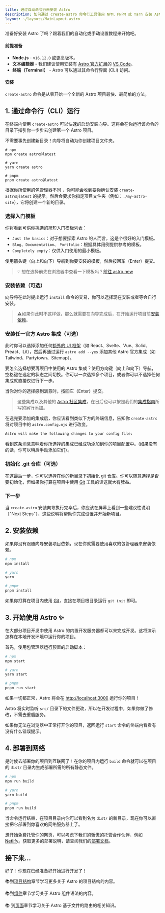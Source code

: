 ```yaml
---
title: 通过自动命令行来安装 Astro
description: 如何通过 create-astro 命令行工具使用 NPM、PNPM 或 Yarn 安装 Astro。
layout: ~/layouts/MainLayout.astro
---
```


准备好安装 Astro 了吗？跟着我们的自动化或手动设置教程来开始吧。

#### 前提准备

- **Node.js** - `v16.12.0` 或更高版本。
- **文本编辑器** - 我们建议使用安装有 [Astro 官方扩展](https://marketplace.visualstudio.com/items?itemName=astro-build.astro-vscode)的 [VS Code](https://code.visualstudio.com/)。
- **终端（Terminal）** - Astro 可以通过其命令行界面 (CLI) 访问。

<InstallGuideTabGroup />

#### 安装

`create-astro` 命令是从零开始一个全新的 Astro 项目最快、最简单的方法。

## 1. 通过命令行（CLI）运行

在终端内使用 `create-astro` 可以快速的启动安装向导。这将会在你运行该命令的目录下指引你一步步去创建第一个 Astro 项目。

不需要事先创建新目录！向导将自动为你创建项目文件夹。
```shell
# npm
npm create astro@latest

# yarn
yarn create astro

# pnpm
pnpm create astro@latest
```

根据你所使用的包管理器不同 ，你可能会收到要你确认安装 `create-astro@latest` 的提示。然后会要求你指定项目文件夹（例如：`./my-astro-site`），它将创建一个新的目录。
### 选择入门模板

你将看到可供你挑选的简短入门模板列表：
  
- `Just the basics`：对于想要探索 Astro 的人而言，这是个很好的入门模板。
- `Blog`、`Documentation`、 `Portfolio`：根据具体用例提供参考的模板。
- `Completely empty`：仅供入门使用的最小模板。

使用箭头键（向上和向下）导航到你要安装的模板，然后按回车（Enter）提交。

> 💡 想在选择前先在浏览器中查看一下模板吗？[前往 astro.new](https://astro.new/)

### 安装依赖（可选）

向导将在此时提出运行 `install` 命令的交易，你可以选择现在安装或者等会自行安装。

> ⚠️如果你此时不这样做，那么就需要在向导完成后，在开始运行项目前[安装依赖](#2-安装依赖)。

### 安装任一官方 Astro 集成（可选）

此时你可以选择添加任何[额外的 UI 框架](/zh-cn/core-concepts/framework-components/)（如 React、Svelte、Vue、Solid、Preact、Lit），然后再通过运行 `astro add --yes` 添加其他 Astro 官方集成（如 Tailwind、Partytown、Sitemap）。

要怎么选择想要再项目中使用的 Astro 集成？使用方向键（向上和向下）导航，空格键在选定的状态之间切换。你可以一次选择多个项目，或者你可以不选择任何集成就直接仅进行下一步。

当你对你的选择感到满意时，按回车（Enter）提交。

> 这些集成以及其他的 [Astro 社区集成](https://astro.build/integrations)，在日后也可以按照我们的[集成指南](/zh-cn/guides/integrations-guide/)所写的另行添加。

在选完要添加的集成后，你应该看到类似下方的终端信息，告知你 `create-astro` 将对项目中的 `astro.config.mjs` 进行改变。

```bash
Astro will make the following changes to your config file:
```

看到这条消息意味着你所选择的集成已经成功添加到你的项目配置中。(如果没有的话，你可以稍后手动添加它们）。

### 初始化 .git 仓库（可选）

在这最后一步，你可以选择在你的新目录下初始化 git 仓库。你可以随意选择是否要初始化，但如果你打算在项目中使用 [Git](https://git-scm.com/) 工具的话这就大有脾益。

### 下一步

当 `create-astro` 安装向导执行完毕后，你应该在屏幕上看到一些建议性说明（"Next Steps"），这些说明将帮助你完成设置并开始新项目。


## 2. 安装依赖

如果你没有跟随向导安装项目依赖，现在你就需要使用喜欢的包管理器来安装依赖。

```bash
# npm
npm install

# yarn
yarn

# pnpm
pnpm install

```

如果你打算在项目内使用 [Git](https://git-scm.com/)，直接在项目根目录运行 `git init` 即可。


## 3. 开始使用 Astro ✨

在大部分项目开发中使用 Astro 的内置开发服务器都可以来完成开发。这将演示怎样在本地开发环境中运行你的项目。

首先，使用包管理器运行预置的启动脚本：

```bash
# npm
npm start

# yarn
yarn start

# pnpm
pnpm run start
```

如果一切都正常，Astro 将会在 [http://localhost:3000](http://localhost:3000) 运行你的项目！


Astro 将实时监听 `src/` 目录下的文件更改，所以在开发过程中，如果你做了修改，不需去重启服务。


如果你无法在浏览器中正常打开你的项目，返回运行 `start` 命令的终端内看看有没有什么错误提示。


## 4. 部署到网络

是时候去部署你的项目到互联网了！在你的项目内运行 `build` 命令就可以在项目的 `dist/` 目录内生成部署所需的所有静态文件。


```bash
# npm
npm run build

# yarn
yarn build

# pnpm
pnpm run build
```

当命令运行结束，在项目目录内你可以看到名为 `dist/` 的新目录，现在你可以直接把它部署到你喜欢的网络服务器上了。

想开始免费托管你的网页，可以考虑下我们的骄傲的托管合作伙伴，例如 [Netlify](https://www.netlify.com/)。获取更多的部署说明，请查阅我们的[部署文档](/zh-cn/guides/deploy/)。


## 接下来...

好了！你现在已经准备好开始进行开发了！

📚到[项目结构](/zh-cn/core-concepts/project-structure/)章节学习更多关于 Astro 的项目结构的内容。

📚到[组件](/zh-cn/core-concepts/astro-components/)章节学习关于 Astro 组件语法的内容。

📚 到[页面](/zh-cn/core-concepts/astro-pages/)章节学习关于 Astro 基于文件的路由的相关知识。

